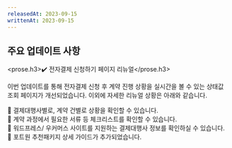 ```yaml
---
releasedAt: 2023-09-15
writtenAt: 2023-09-15
---
```



## 주요 업데이트 사항

<prose.h3>✔️ 전자결제 신청하기 페이지 리뉴얼</prose.h3>

이번 업데이트를 통해 전자결제 신청 후 계약 진행 상황을 실시간을 볼 수 있는 상태값 조회 페이지가 개선되었습니다.
이외에 자세한 리뉴얼 상황은 아래와 같습니다.

📍 결제대행사별로, 계약 건별로 상황을 확인할 수 있습니다.\
📍 계약 과정에서 필요한 서류 등 체크리스트를 확인할 수 있습니다.\
📍 워드프레스/ 우커머스 사이트를 지원하는 결제대행사 정보를 확인하실 수 있습니다.\
📍 포트원 추천패키지 상세 가이드가 추가되었습니다.
